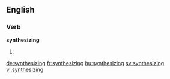 
==English==

===Verb===
'''synthesizing'''

# {{present participle of|synthesize}}

[[de:synthesizing]]
[[fr:synthesizing]]
[[hu:synthesizing]]
[[sv:synthesizing]]
[[vi:synthesizing]]